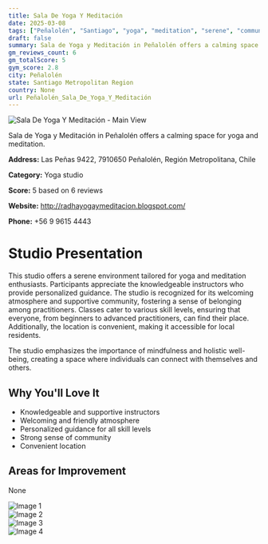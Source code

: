 ```yaml
---
title: Sala De Yoga Y Meditación
date: 2025-03-08
tags: ["Peñalolén", "Santiago", "yoga", "meditation", "serene", "community-oriented", "Peñalolén"]  
draft: false
summary: Sala de Yoga y Meditación in Peñalolén offers a calming space for yoga and meditation.
gm_reviews_count: 6
gm_totalScore: 5
gym_score: 2.8
city: Peñalolén
state: Santiago Metropolitan Region
country: None
url: Peñalolén_Sala_De_Yoga_Y_Meditación
---
```


<div className="aspect-[16/9] relative my-8">
  <img 
    src="https://lh5.googleusercontent.com/p/AF1QipPURlSj_fqcke6ukqCu08lS8tgi39oocxn4kK1y=w1920-h1080-k-no"
    alt="Sala De Yoga Y Meditación - Main View"
    className="object-cover absolute inset-0 w-full h-full rounded-lg"
  />
</div>

Sala de Yoga y Meditación in Peñalolén offers a calming space for yoga and meditation.

**Address:** Las Peñas 9422, 7910650 Peñalolén, Región Metropolitana, Chile

**Category:** Yoga studio

**Score:** 5 based on 6 reviews

**Website:** http://radhayogaymeditacion.blogspot.com/

**Phone:** +56 9 9615 4443

# Studio Presentation

This studio offers a serene environment tailored for yoga and meditation enthusiasts. Participants appreciate the knowledgeable instructors who provide personalized guidance. The studio is recognized for its welcoming atmosphere and supportive community, fostering a sense of belonging among practitioners. Classes cater to various skill levels, ensuring that everyone, from beginners to advanced practitioners, can find their place. Additionally, the location is convenient, making it accessible for local residents.

The studio emphasizes the importance of mindfulness and holistic well-being, creating a space where individuals can connect with themselves and others.

## Why You'll Love It

- Knowledgeable and supportive instructors
- Welcoming and friendly atmosphere
- Personalized guidance for all skill levels
- Strong sense of community
- Convenient location

## Areas for Improvement

None

<div className="grid grid-cols-1 xl:grid-cols-2 gap-4 my-8">
<div className="aspect-[4/3] relative"><img src="https://lh3.googleusercontent.com/gps-cs-s/AB5caB_vpa_GjUyDZJvtAgQ2kGgME5RVGksfJYp_EaU0HnSBTLdmcmKOHjq1s9S0qBosjEMAjN0HJQL3Yewm_O3Pn_2MOoOxIO3HvkdOJCuGWk-K1ii1cPAUfP4Nj6Ti99bSEdmA5l1U=w1920-h1080-k-no" alt="Image 1" className="object-cover absolute inset-0 w-full h-full rounded-lg" /></div>
<div className="aspect-[4/3] relative"><img src="https://lh5.googleusercontent.com/p/AF1QipOitFVLTE-Ux-_9-_Js6JfBqO-jQogiZlYDfFhj=w1920-h1080-k-no" alt="Image 2" className="object-cover absolute inset-0 w-full h-full rounded-lg" /></div>
<div className="aspect-[4/3] relative"><img src="https://lh3.googleusercontent.com/gps-cs-s/AB5caB_Lyi7eGo4kRexrRIWOb2nPiRWqYsh4slFA1dYcrt7_4R32e7o8HFOS0oT2ZRTpmKpvmrV4FRA4Hw4m0W8u0iiLnCruZeWrp_ATsKQZ6UT71zfa24ekvnzylL-4uqhVHz2jLfXlYg=w1920-h1080-k-no" alt="Image 3" className="object-cover absolute inset-0 w-full h-full rounded-lg" /></div>
<div className="aspect-[4/3] relative"><img src="https://lh3.googleusercontent.com/gps-cs-s/AB5caB_KEpqRE8A0V0EgfEqj6eVf4-nFSebP80kDcdDguoa8IHPEoA1WqT2svIQ1Gvw4GAayFmQ8x9Wnb52CrDwgf6Oa97EDEpwD9pDfDTG7cU8ZcNCpiedYTGnKST46U7buKDMeTNQB=w1920-h1080-k-no" alt="Image 4" className="object-cover absolute inset-0 w-full h-full rounded-lg" /></div>
</div>